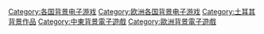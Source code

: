 [[Category:各国背景电子游戏|Category:各国背景电子游戏]]
[[Category:欧洲各国背景电子游戏|Category:欧洲各国背景电子游戏]]
[[Category:土耳其背景作品|Category:土耳其背景作品]]
[[Category:中東背景電子遊戲|Category:中東背景電子遊戲]]
[[Category:歐洲背景電子遊戲|Category:歐洲背景電子遊戲]]